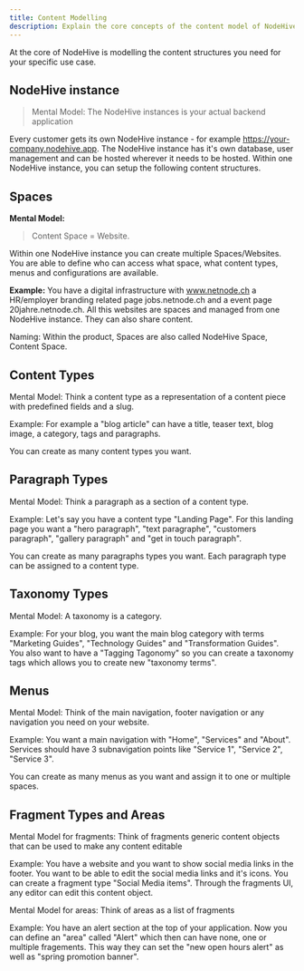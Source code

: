 ```yaml
---
title: Content Modelling
description: Explain the core concepts of the content model of NodeHive Headless CMS
---
```


At the core of NodeHive is modelling the content structures you need for your specific use case.

## NodeHive instance

> Mental Model: The NodeHive instances is your actual backend application

Every customer gets its own NodeHive instance - for example https://your-company.nodehive.app. The NodeHive instance has it's own database, user management and can be hosted wherever it needs to be hosted. Within one NodeHive instance, you can setup the following content structures.

## Spaces

**Mental Model:**

> Content Space = Website.

Within one NodeHive instance you can create multiple Spaces/Websites. You are able to define who can access what space, what content types, menus and configurations are available.

**Example:** You have a digital infrastructure with www.netnode.ch a HR/employer branding related page jobs.netnode.ch and a event page 20jahre.netnode.ch. All this websites are spaces and managed from one NodeHive instance. They can also share content.

Naming: Within the product, Spaces are also called NodeHive Space, Content Space.

## Content Types

Mental Model: Think a content type as a representation of a content piece with predefined fields and a slug.

Example: For example a "blog article" can have a title, teaser text, blog image, a category, tags and paragraphs.

You can create as many content types you want.

## Paragraph Types

Mental Model: Think a paragraph as a section of a content type.

Example: Let's say you have a content type "Landing Page". For this landing page you want a "hero paragraph", "text paragraphe", "customers paragraph", "gallery paragraph" and "get in touch paragraph".

You can create as many paragraphs types you want. Each paragraph type can be assigned to a content type.

## Taxonomy Types

Mental Model: A taxonomy is a category.

Example: For your blog, you want the main blog category with terms "Marketing Guides", "Technology Guides" and "Transformation Guides". You also want to have a "Tagging Tagonomy" so you can create a taxonomy tags which allows you to create new "taxonomy terms".

## Menus

Mental Model: Think of the main navigation, footer navigation or any navigation you need on your website.

Example: You want a main navigation with "Home", "Services" and "About". Services should have 3 subnavigation points like "Service 1", "Service 2", "Service 3".

You can create as many menus as you want and assign it to one or multiple spaces.


## Fragment Types and Areas

Mental Model for fragments: Think of fragments generic content objects that can be used to make any content editable

Example: You have a website and you want to show social media links in the footer. You want to be able to edit the social media links and it's icons. You can create a fragment type "Social Media items". Through the fragments UI, any editor can edit this content object.

Mental Model for areas: Think of areas as a list of fragments

Example: You have an alert section at the top of your application. Now you can define an "area" called "Alert" which then can have none, one or multiple fragements. This way they can set the "new open hours alert" as well as "spring promotion banner".




